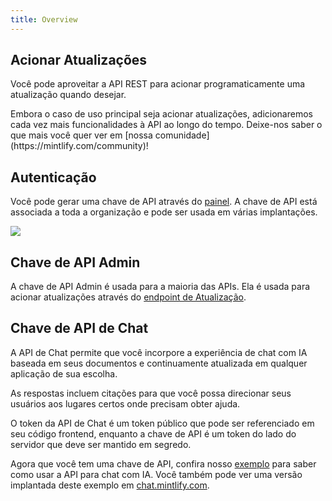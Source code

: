```yaml
---
title: Overview
---
```


## Acionar Atualizações

Você pode aproveitar a API REST para acionar programaticamente uma atualização quando desejar.

<Info>
  Embora o caso de uso principal seja acionar atualizações, adicionaremos cada vez mais
  funcionalidades à API ao longo do tempo. Deixe-nos saber o que mais você quer ver em
  [nossa comunidade](https://mintlify.com/community)!
</Info>

## Autenticação

Você pode gerar uma chave de API através do
[painel](https://dashboard.mintlify.com/settings/organization/api-keys). A chave de API está associada a toda a organização e pode ser usada em várias implantações.

<Frame>
  <img src="/images/external-api-key.png" />
</Frame>

## Chave de API Admin

A chave de API Admin é usada para a maioria das APIs. Ela é usada para acionar atualizações através do [endpoint de Atualização](/advanced/rest-api/update/trigger).

## Chave de API de Chat

A API de Chat permite que você incorpore a experiência de chat com IA baseada em seus documentos e continuamente atualizada em qualquer aplicação de sua escolha.

As respostas incluem citações para que você possa direcionar seus usuários aos lugares certos onde precisam obter ajuda.

<Note>
  O token da API de Chat é um token público que pode ser referenciado em seu código frontend, enquanto a chave de API é um token do lado do servidor que deve ser mantido em segredo.
</Note>

Agora que você tem uma chave de API, confira nosso [exemplo](https://github.com/mintlify/discovery-api-example) para saber como usar a API para chat com IA. Você também pode ver uma versão implantada deste exemplo em [chat.mintlify.com](https://chat.mintlify.com).
